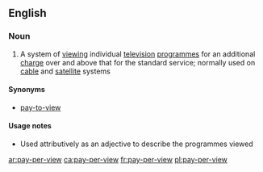 ==English==

===Noun===
{{wikipedia}}
{{en-noun|head=[[pay]]-[[per]]-[[view]]|-}}

# A system of [[viewing]] individual [[television]] [[programme]]s for an additional [[charge]] over and above that for the standard service; normally used on [[cable]] and [[satellite]] systems

====Synonyms====
* [[pay-to-view]]

====Usage notes====
* Used attributively as an adjective to describe the programmes viewed

[[ar:pay-per-view]]
[[ca:pay-per-view]]
[[fr:pay-per-view]]
[[pl:pay-per-view]]